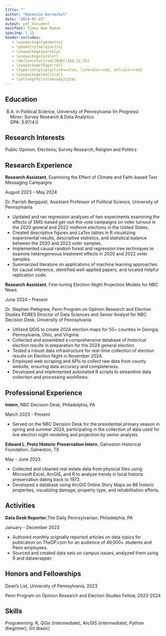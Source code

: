 ```yaml
---
title: ""
author: "Makenzie Kerneckel"
date: "2024-07-23"
output: pdf_document
mainfont: Times New Roman
spacing: 1.15
header-includes:
   - \usepackage{geometry}
   - \geometry{margin=1in}
   - \usepackage{parskip}
   - \usepackage{xcolor}
   - \definecolor{red}{RGB}{164,22,35}
   - \usepackage{hyperref}
   - \hypersetup{colorlinks=true, linkcolor=red, urlcolor=red}
   - \usepackage{multicol}
   - \setlength{\columnsep}{2cm}
---
```


\begin{multicols}{2}
\begin{flushleft}
{\Huge \textmd{Makenzie Kerneckel}}\\
\vspace{0.5cm} % Adjust the amount of space here
University of Pennsylvania\\
Department of Political Science\\
The Ronald O. Perelman Center\\
for Political Science and Economics\\
133 S.36th Street\\
Philadelphia, PA 19104\\
\end{flushleft}

\columnbreak

\columnbreak

\begin{flushright}
\parbox{\linewidth}{\vspace{1.08cm} % Add the space here to align with the left side
Email: \href{mailto:mkenziek@sas.upenn.edu}{\textcolor{red}{mkenziek@sas.upenn.edu}}\\
Website: \href{https://mkenziek.github.io/makenziekerneckel/}{\textcolor{red}{https://mkenziek.github.io/makenziekerneckel/}}\\}
\end{flushright}

\end{multicols}

## Education

|  B.A. in Political Science, University of Pennsylvania (In Progress)
|     Minor: Survey Research & Data Analytics
|     GPA: 3.97/4.0


## Research Interests 

Public Opinion; Elections; Survey Research; Religion and Politics

## Research Experience 

**Research Assistant**, Examining the Effect of Climate and Faith-based Text Messaging Campaigns

August 2023 – May 2024

Dr. Parrish Bergquist, Assistant Professor of Political Science, University of Pennsylvania

- Updated and ran regression analyses of two experiments examining the effects of SMS-based get-out-the-vote campaigns on voter turnout in the 2020 general and 2022 midterm elections in the United States.
- Created descriptive figures and LaTex tables in R visualizing experimental results, descriptive statistics, and statistical balance between the 2020 and 2022 voter samples. 
- Implemented causal random forest and regression tree techniques to examine heterogeneous treatment effects in 2020 and 2022 voter samples. 
- Summarized literature on applications of machine learning approaches for causal inference, identified well-applied papers, and located helpful replication code.

**Research Assistant**, Fine-tuning Election-Night Projection Models for NBC News

June 2024 – Present

Dr. Stephen Pettigrew, Penn Program on Opinion Research and Election Studies PORES Director of Data Sciences and Senior Analyst for NBC Decision Desk, University of Pennsylvania

-	Utilized QGIS to create 2024 election maps for 50+ counties in Georgia, Pennsylvania, Ohio, and Virginia. 
-	Collected and assembled a comprehensive database of historical election results in preparation for the 2024 general election.
- Tested a robust data infrastructure for real-time collection of election results on Election Night in November 2024.
- Employed web scraping and APIs to collect raw data from county website, ensuring data accuracy and completeness.
- Developed and implemented automated R scripts to streamline data collection and processing workflows.


## Professional Experience

**Intern**, NBC Decision Desk, Philadelphia, PA

March 2023 - Present 

- Served on the NBC Decision Desk for the presidential primary season in spring and summer 2024, participating in the collection of data used for live election night modeling and projection by senior analysts.

**Edward L. Protz Historic Preservation Intern**, Galveston Historical Foundation, Galveston, TX

May - June 2023

- Collected and cleaned real estate data from physical files using Microsoft Excel, ArcGIS, and R to analyze trends in local historic preservation dating back to 1973.  
- Developed a database using ArcGIS Online Story Maps on 86 historic properties, visualizing damage, property type, and rehabilitation efforts.  


## Activities 

**Data Desk Reporter**,The Daily Pennsylvanian, Philadelphia, PA

January - December 2023

- Authored monthly originally reported articles on data topics for publication on TheDP.com for an audience of 46,000+ students and Penn employees. 
- Sourced and created data sets on campus issues, analyzed them using R and datawrapper. 


## Honors and Fellowships

Dean’s List, University of Pennsylvania, 2023

Penn Program on Opinion Research and Election Studies Fellow, 2023-2024

## Skills

Programming: R, QGis (intermediate), ArcGIS (intermediate), Python (beginner), Git (basic)



